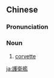 {{also|护卫舰}}
==Chinese==
{{zh-forms|s=护卫舰|type=21}}

===Pronunciation===
{{zh-pron
|m=hùwèijiàn
|cat=n
}}

===Noun===
{{zh-noun}}

# [[corvette]] {{gloss|warship of 17th-18th century}}

[[ja:護衛艦]]